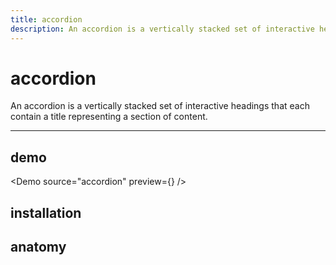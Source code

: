 ```yaml
---
title: accordion
description: An accordion is a vertically stacked set of interactive headings that each contain a title representing a section of content.
---
```


# accordion

An accordion is a vertically stacked set of interactive headings that each contain a title representing a section of content.

<DocHeaderLinks component="accordion" />

<hr />

## demo

<Demo source="accordion" preview={<AccordionDemo />} />

## installation

<Installation package="@webbo-ui/accordion" />

## anatomy
